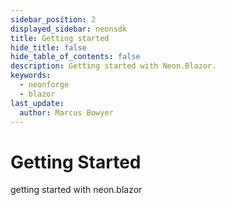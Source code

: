 ---
sidebar_position: 2
displayed_sidebar: neonsdk
title: Getting started
hide_title: false
hide_table_of_contents: false
description: Getting started with Neon.Blazor.
keywords:
  - neonforge
  - blazor
last_update:
  author: Marcus Bowyer
---

# Getting Started

getting started with neon.blazor